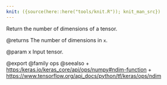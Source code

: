 ```yaml
---
knit: ({source(here::here("tools/knit.R")); knit_man_src})
---
```

Return the number of dimensions of a tensor.

@returns
    The number of dimensions in `x`.

@param x Input tensor.

@export
@family ops
@seealso
+ <https:/keras.io/keras_core/api/ops/numpy#ndim-function>
+ <https://www.tensorflow.org/api_docs/python/tf/keras/ops/ndim>
